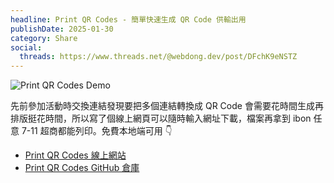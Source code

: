 ```yaml
---
headline: Print QR Codes - 簡單快速生成 QR Code 供輸出用
publishDate: 2025-01-30
category: Share
social:
  threads: https://www.threads.net/@webdong.dev/post/DFchK9eNSTZ
---
```


![Print QR Codes Demo](print-qr-codes.webp)

先前參加活動時交換連結發現要把多個連結轉換成 QR Code 會需要花時間生成再排版挺花時間，所以寫了個線上網頁可以隨時輸入網址下載，檔案再拿到 ibon 任意 7-11 超商都能列印。免費本地端可用 👇

- [Print QR Codes 線上網站](https://qr-code-printer.pages.dev/)
- [Print QR Codes GitHub 倉庫](https://github.com/riceball-tw/qr-code-printer)
